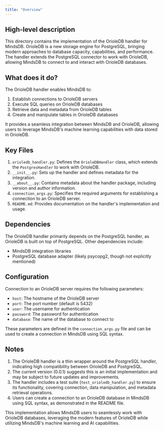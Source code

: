 ```yaml
---
title: "Overview"
---
```


## High-level description
This directory contains the implementation of the OrioleDB handler for MindsDB. OrioleDB is a new storage engine for PostgreSQL, bringing modern approaches to database capacity, capabilities, and performance. The handler extends the PostgreSQL connector to work with OrioleDB, allowing MindsDB to connect to and interact with OrioleDB databases.

## What does it do?
The OrioleDB handler enables MindsDB to:
1. Establish connections to OrioleDB servers
2. Execute SQL queries on OrioleDB databases
3. Retrieve data and metadata from OrioleDB tables
4. Create and manipulate tables in OrioleDB databases

It provides a seamless integration between MindsDB and OrioleDB, allowing users to leverage MindsDB's machine learning capabilities with data stored in OrioleDB.

## Key Files
1. `orioledb_handler.py`: Defines the `OrioleDBHandler` class, which extends the `PostgresHandler` to work with OrioleDB.
2. `__init__.py`: Sets up the handler and defines metadata for the integration.
3. `__about__.py`: Contains metadata about the handler package, including version and author information.
4. `connection_args.py`: Specifies the required arguments for establishing a connection to an OrioleDB server.
5. `README.md`: Provides documentation on the handler's implementation and usage.

## Dependencies
The OrioleDB handler primarily depends on the PostgreSQL handler, as OrioleDB is built on top of PostgreSQL. Other dependencies include:

- MindsDB integration libraries
- PostgreSQL database adapter (likely psycopg2, though not explicitly mentioned)

## Configuration
Connection to an OrioleDB server requires the following parameters:
- `host`: The hostname of the OrioleDB server
- `port`: The port number (default is 5432)
- `user`: The username for authentication
- `password`: The password for authentication
- `database`: The name of the database to connect to

These parameters are defined in the `connection_args.py` file and can be used to create a connection in MindsDB using SQL syntax.

## Notes
1. The OrioleDB handler is a thin wrapper around the PostgreSQL handler, indicating high compatibility between OrioleDB and PostgreSQL.
2. The current version (0.0.1) suggests this is an initial implementation and may be subject to future updates and improvements.
3. The handler includes a test suite (`test_orioledb_handler.py`) to ensure its functionality, covering connection, data manipulation, and metadata retrieval operations.
4. Users can create a connection to an OrioleDB database in MindsDB using SQL syntax, as demonstrated in the README file.

This implementation allows MindsDB users to seamlessly work with OrioleDB databases, leveraging the modern features of OrioleDB while utilizing MindsDB's machine learning and AI capabilities.